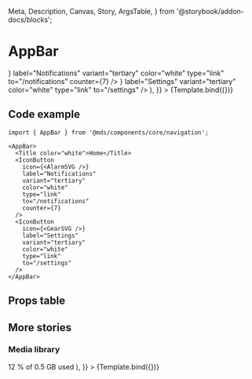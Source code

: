   Meta,
  Description,
  Canvas,
  Story,
  ArgsTable,
} from '@storybook/addon-docs/blocks';

<Meta title="Components/core/navigation/AppBar" component={AppBar} />

# AppBar

<Description of={AppBar} />


<Canvas className="fullframe" withToolbar>
  <Story
    name="Home"
    args={{
      children: (
        <>
          <Title color="white">Home</Title>
          <IconButton
            icon={<AlarmSVG />}
            label="Notifications"
            variant="tertiary"
            color="white"
            type="link"
            to="/notifications"
            counter={7}
          />
          <IconButton
            icon={<GearSVG />}
            label="Settings"
            variant="tertiary"
            color="white"
            type="link"
            to="/settings"
          />
        </>
      ),
    }}
  >
    {Template.bind({})}
  </Story>
</Canvas>

## Code example

```tsx
import { AppBar } from '@mds/components/core/navigation';
```

```tsx
<AppBar>
  <Title color="white">Home</Title>
  <IconButton
    icon={<AlarmSVG />}
    label="Notifications"
    variant="tertiary"
    color="white"
    type="link"
    to="/notifications"
    counter={7}
  />
  <IconButton
    icon={<GearSVG />}
    label="Settings"
    variant="tertiary"
    color="white"
    type="link"
    to="/settings"
  />
</AppBar>
```

## Props table

<ArgsTable of={AppBar} />

## More stories

### Media library

<Canvas className="fullframe" withToolbar>
  <Story
    name="Media library"
    args={{
      children: (
        <>
          <Title color="white">Media library</Title>
          <Detail color="white">12 % of 0.5 GB used</Detail>
        </>
      ),
    }}
  >
    {Template.bind({})}
  </Story>
</Canvas>
